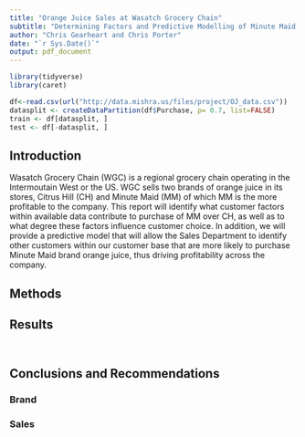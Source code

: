 ```yaml
---
title: "Orange Juice Sales at Wasatch Grocery Chain"
subtitle: "Determining Factors and Predictive Modelling of Minute Maid Sales"
author: "Chris Gearheart and Chris Porter"
date: "`r Sys.Date()`"
output: pdf_document
---
```


\newpage

```r
library(tidyverse)
library(caret)
```

```r

df<-read.csv(url("http://data.mishra.us/files/project/OJ_data.csv"))
datasplit <- createDataPartition(df$Purchase, p= 0.7, list=FALSE)
train <- df[datasplit, ]
test <- df[-datasplit, ]

```

## Introduction
Wasatch Grocery Chain (WGC) is a regional grocery chain operating in the Intermoutain West or the US. WGC sells two brands of orange juice in its stores, Citrus Hill (CH) and Minute Maid (MM) of which MM is the more profitable to the company.  This report will identify what customer factors within available data contribute to purchase of MM over CH, as well as to what degree these factors influence customer choice.  In addition, we will provide a predictive model that will allow the Sales Department to identify other customers within our customer base that are more likely to purchase Minute Maid brand orange juice, thus driving profitability across the company.

## Methods

## Results

```r

```



```r

```

## Conclusions and Recommendations

### Brand

### Sales
